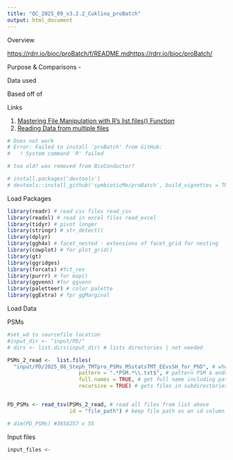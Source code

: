 ```yaml
---
title: "QC_2025_09_v3.2.2_Cuklina_proBatch"
output: html_document
---
```


Overview

<https://rdrr.io/bioc/proBatch/f/README.md><https://rdrr.io/bioc/proBatch/>

Purpose & Comparisons -

Data used

Based off of

Links

1.  [Mastering File Manipulation with R’s list.files() Function](https://www.r-bloggers.com/2023/05/mastering-file-manipulation-with-rs-list-files-function/)
2.  [Reading Data from multiple files](https://www.r-bloggers.com/2023/05/mastering-file-manipulation-with-rs-list-files-function/)

```r
# Does not work
# Error: Failed to install 'proBatch' from GitHub:
#   ! System command 'R' failed

# too old? was removed from BioConductor?

# install.packages('devtools') 
# devtools::install_github('symbioticMe/proBatch', build_vignettes = TRUE)
```

Load Packages

```r
library(readr) # read csv files read_csv
library(readxl) # read in excel files read_excel
library(tidyr) # pivot longer
library(stringr) # str_detect()
library(dplyr)
library(ggh4x) # facet_nested - extensions of facet_grid for nesting
library(cowplot) # for plot_grid()
library(gt)
library(ggridges)
library(forcats) #fct_rev
library(purrr) # for map()
library(ggvenn) #for ggvenn
library(paletteer) # color palette
library(ggExtra) # fpr ggMarginal
```

Load Data

PSMs

```r
#set_wd to sourcefile location
#input_dir <- "input/PD/"
# dirs <- list.dirs(input_dir) # lists directories | not needed 

PSMs_2_read <-  list.files(
  "input/PD/2025_08_Steph_TMTpro_PSMs_MSstatsTMT_EEvsSH_for_PhD", # where 2 read from
                       pattern = ".*PSM.*\\.txt$", # pattern PSM & ends .txt
                       full.names = TRUE, # get full name including path
                       recursive = TRUE) # gets files in subdirectories too


PD_PSMs <- read_tsv(PSMs_2_read, # read all files from list above
                    id = "file_path") # keep file path as an id column

# dim(PD_PSMs) #3658257 x 55
```

Input files

```r
input_files <- 


```
